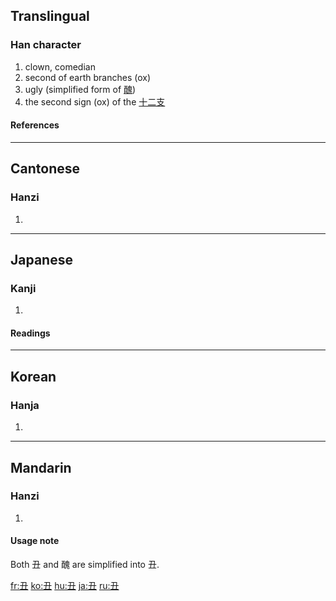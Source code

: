 {{see|醜}}<!-- may be replaced by zh-forms -->

==Translingual==
===Han character===
{{Han char|rad=一|as=03|sn=4|four=1710<sub>5</sub>|canj=弓土 (NG)}}
# clown, comedian
# second of earth branches (ox)
# ugly (simplified form of [[醜]])
# the second sign (ox) of the [[十二支]] <!-- Apparently the Chinese use 牛 instead. -->
====References====
{{Han ref|kx=0077.040|dkj=00023|dj=0154.040|hdz=10012.070|uh=4E11|ud=19985|bh=A4A1|bd=42145}}
----
==Cantonese==
===Hanzi===
{{yue-hanzi|jyut=|y=chau2}}
# {{defn|Cantonese}}
----
==Japanese==
===Kanji===
{{ja-kanji|grade=|rs=一03}}
# {{defn|Japanese}}
====Readings====
{{ja-readings|on=[[ちゅう]] (chū), [[ちゅ]] (chu)|kun=[[うし]] (ushi)}}
----
==Korean==
===Hanja===
{{ko-hanja|hangeul=[[축]], [[추]]|rv=chuk, chu|mr=ch'uk, ch'u}}
# {{defn|Korean}}
----
==Mandarin==
===Hanzi===
{{cmn-hanzi|tra=醜|pin=[[chǒu]] (chou3)|wg=ch'ou<sup>3</sup>}}
# {{defn|Mandarin}}

====Usage note====
Both 丑 and 醜 are simplified into 丑.

[[fr:丑]]
[[ko:丑]]
[[hu:丑]]
[[ja:丑]]
[[ru:丑]]